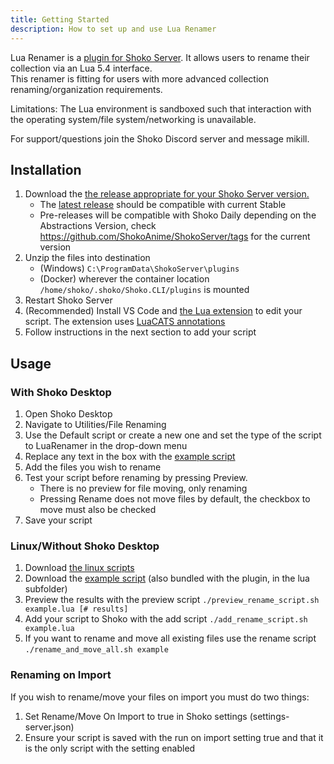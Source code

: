 ```yaml
---
title: Getting Started
description: How to set up and use Lua Renamer
---
```


Lua Renamer is a [plugin for Shoko Server](https://github.com/Mik1ll/LuaRenamer). It allows users to rename their collection via an Lua 5.4 interface.  
This renamer is fitting for users with more advanced collection renaming/organization requirements.

Limitations: The Lua environment is sandboxed such that interaction with the operating system/file system/networking is unavailable.

For support/questions join the Shoko Discord server and message mikill.

## Installation

1. Download the [the release appropriate for your Shoko Server version.](https://github.com/Mik1ll/LuaRenamer/releases)
    * The [latest release](https://github.com/Mik1ll/LuaRenamer/releases/latest) should be compatible with current Stable
    * Pre-releases will be compatible with Shoko Daily depending on the Abstractions Version, check https://github.com/ShokoAnime/ShokoServer/tags for the current version
2. Unzip the files into destination
    * (Windows) `C:\ProgramData\ShokoServer\plugins`
    * (Docker) wherever the container location `/home/shoko/.shoko/Shoko.CLI/plugins` is mounted
3. Restart Shoko Server
4. (Recommended) Install VS Code and [the Lua extension](https://marketplace.visualstudio.com/items?itemName=sumneko.lua) to edit your script. The extension uses [LuaCATS annotations](https://luals.github.io/wiki/annotations/)
5. Follow instructions in the next section to add your script

## Usage

### With Shoko Desktop

1. Open Shoko Desktop
2. Navigate to Utilities/File Renaming
3. Use the Default script or create a new one and set the type of the script to LuaRenamer in the drop-down menu
4. Replace any text in the box with the [example script](https://github.com/Mik1ll/LuaRenamer/blob/master/LuaRenamer/lua/example.lua)
5. Add the files you wish to rename
6. Test your script before renaming by pressing Preview.
    * There is no preview for file moving, only renaming
    * Pressing Rename does not move files by default, the checkbox to move must also be checked
7. Save your script

### Linux/Without Shoko Desktop

1. Download [the linux scripts](https://github.com/Mik1ll/LuaRenamer/tree/master/Linux%20Scripts)
2. Download the [example script](https://github.com/Mik1ll/LuaRenamer/blob/master/LuaRenamer/lua/example.lua) (also bundled with the plugin, in the lua subfolder)
3. Preview the results with the preview script `./preview_rename_script.sh example.lua [# results]`
4. Add your script to Shoko with the add script `./add_rename_script.sh example.lua`
5. If you want to rename and move all existing files use the rename script `./rename_and_move_all.sh example`

### Renaming on Import

If you wish to rename/move your files on import you must do two things:

1. Set Rename/Move On Import to true in Shoko settings (settings-server.json)
2. Ensure your script is saved with the run on import setting true and that it is the only script with the setting enabled
